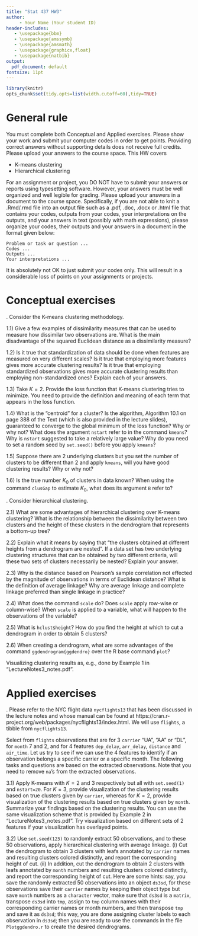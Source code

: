 ---
title: "Stat 437 HW3"
author: 
     - Your Name (Your student ID)
header-includes:
   - \usepackage{bbm}
   - \usepackage{amssymb}
   - \usepackage{amsmath}
   - \usepackage{graphicx,float}
   - \usepackage{natbib}
output:
  pdf_document: default
fontsize: 11pt
---

```{r, echo=FALSE, warning=FALSE}
library(knitr)
opts_chunk$set(tidy.opts=list(width.cutoff=60),tidy=TRUE)
```

# General rule

You must complete both Conceptual and Applied exercises. Please show your work and submit your computer codes in order to get points. Providing correct answers without supporting details does not receive full credits. Please upload your answers to the course space. This HW covers

- K-means clustering
- Hierarchical clustering

For an assignment or project, you DO NOT have to submit your answers or reports using typesetting software. However, your answers must be well organized and well legible for grading. Please upload your answers in a document to the course space. Specifically, if you are not able to knit a .Rmd/.rmd file into an output file such as a .pdf, .doc, .docx or .html file that contains your codes, outputs from your codes, your interpretations on the outputs, and your answers in text (possibly with math expressions), please organize your codes, their outputs and your answers in a document in the format given below:

```
Problem or task or question ... 
Codes ...
Outputs ...
Your interpretations ...
```

It is absolutely not OK to just submit your codes only. This will result in a considerable loss of points on your assignments or projects. 


# Conceptual exercises

\noindent
1. Consider the K-means clustering methodology. 
 
1.1) Give a few examples of dissimilarity measures that can be used to measure how dissimilar two observations are. What is the main disadvantage of the squared Euclidean distance as a dissimilarity measure? 

1.2) Is it true that standardization of data should be done when features are measured on very different scales? Is it true that employing more features gives more accurate clustering results? Is it true that employing standardized observations gives more accurate clustering results than employing non-standardized ones? Explain each of your answers. 


1.3) Take $K=2$. Provide the loss function that K-means clustering tries to minimize. You need to provide the definition and meaning of each term that appears in the loss function. 

1.4) What is the "centroid" for a cluster? Is the algorithm, Algorithm 10.1 on page 388 of the Text (which is also provided in the lecture slides), guaranteed to converge to the global minimum of the loss function? Why or why not? What does the argument `nstart` refer to in the command `kmeans`? Why is `nstart` suggested to take a relatively large value? Why do you need to set a random seed by `set.seed()` before you apply `kmeans`?

1.5) Suppose there are 2 underlying clusters but you set the number of clusters to be different than $2$ and apply `kmeans`, will you have good clustering results? Why or why not?

1.6) Is the true number $K_0$ of clusters in data known? When using the command `clusGap` to estimate $K_0$, what does its argument `B` refer to?   


\noindent
2. Consider hierarchical clustering.

2.1) What are some advantages of hierarchical clustering over K-means clustering? What is the relationship between the dissimilarity between two clusters and the height of these clusters in the dendrogram that represents a bottom-up tree? 

2.2) Explain what it means by saying that "the clusters obtained at different heights from a dendrogram are nested". If a data set has two underlying clustering structures that can be obtained by two different criteria, will these two sets of clusters necessarily be nested? Explain your answer.

2.3) Why is the distance based on Pearson's sample correlation not effected by the magnitude of observations in terms of Euclidean distance? What is the definition of average linkage? Why are average linkage and complete linkage preferred than single linkage in practice?

2.4) What does the command `scale` do? Does `scale` apply row-wise or column-wise? When `scale` is applied to a variable, what will happen to the observations of the variable?

2.5) What is `hclust$height`? How do you find the height at which to cut a dendrogram in order to obtain $5$ clusters?

2.6) When creating a dendrogram, what are some advantages of the command `ggdendrogram{ggdendro}` over the R base command `plot`?


Visualizing clustering results as, e.g., done by Example 1 in "LectureNotes3_notes.pdf".


# Applied exercises

\noindent
3. Please refer to the NYC flight data `nycflights13` that has been discussed in the lecture notes and whose manual can be found at https://cran.r-project.org/web/packages/nycflights13/index.html. We will use `flights`, a tibble from `nycflights13`.

Select from `flights` observations that are for 3 `carrier` "UA", "AA" or "DL", for `month` 7 and 2, and for 4 features `dep_delay`, `arr_delay`, `distance` and `air_time`. Let us try to see if we can use the 4 features to identify if an observation belongs a specific carrier or a specific month. The following tasks and questions are based on the extracted observations. Note that you need to remove `na`'s from the extracted observations.


3.1) Apply K-means with $K=2$ and $3$ respectively but all with `set.seed(1)` and `nstart=20`. For $K=3$, provide visualization of the clustering results based on true clusters given by `carrier`, whereas for $K=2$, provide visualization of the clustering results based on true clusters given by `month`. Summarize your findings based on the clustering results. You can use the same visualization scheme that is provided by Example 2 in "LectureNotes3_notes.pdf". Try visualization based on different sets of 2 features if your visualization has overlayed points.


3.2) Use `set.seed(123)` to randomly extract 50 observations, and to these 50 observations, apply hierarchical clustering with average linkage. (i) Cut the dendrogram to obtain 3 clusters with leafs annotated by `carrier` names and resulting clusters colored distinctly, and report the corresponding height of cut. (ii) In addition, cut the dendrogram to obtain 2 clusters with leafs annotated by `month` numbers and resulting clusters colored distinctly, and report the corresponding height of cut. Here are some hints: say, you save the randomly extracted 50 observations into an object `ds3sd`, for these observations save their `carrier` names by keeping their object type but save `month` numbers as a `character` vector, make sure that `ds3sd` is a `matrix`, transpose `ds3sd` into `tmp`, assign to `tmp` column names with their corresponding carrier names or month numbers, and then transpose `tmp` and save it as `ds3sd`; this way, you are done assigning cluster labels to each observation in `ds3sd`; then you are ready to use the commands in the file `Plotggdendro.r` to create the desired dendrograms. 


